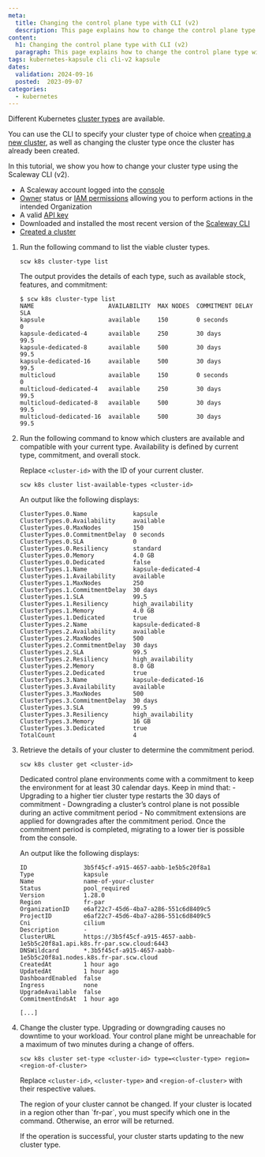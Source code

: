 ```yaml
---
meta:
  title: Changing the control plane type with CLI (v2)
  description: This page explains how to change the control plane type with CLI (v2)
content:
  h1: Changing the control plane type with CLI (v2)
  paragraph: This page explains how to change the control plane type with CLI (v2)
tags: kubernetes-kapsule cli cli-v2 kapsule
dates:
  validation: 2024-09-16
  posted:  2023-09-07
categories:
  - kubernetes
---
```


Different Kubernetes [cluster types](/kubernetes/faq/#can-i-choose-the-type-of-control-plane-for-my-cluster) are available.

You can use the CLI to specify your cluster type of choice when [creating a new cluster](https://github.com/scaleway/scaleway-cli/blob/master/docs/commands/k8s.md#create-a-new-cluster), as well as changing the cluster type once the cluster has already been created.

In this tutorial, we show you how to change your cluster type using the Scaleway CLI (v2).

<Macro id="requirements" />

- A Scaleway account logged into the [console](https://console.scaleway.com)
- [Owner](/iam/concepts/#owner) status or [IAM permissions](/iam/concepts/#permission) allowing you to perform actions in the intended Organization
- A valid [API key](/iam/how-to/create-api-keys/)
- Downloaded and installed the most recent version of the [Scaleway CLI](https://github.com/scaleway/scaleway-cli#scaleway-cli-v2)
- [Created a cluster](/kubernetes/how-to/create-cluster/)

1. Run the following command to list the viable cluster types.
    ```
    scw k8s cluster-type list
    ```

    The output provides the details of each type, such as available stock, features, and commitment:

    ```
    $ scw k8s cluster-type list
    NAME                     AVAILABILITY  MAX NODES  COMMITMENT DELAY  SLA
    kapsule                  available     150        0 seconds         0
    kapsule-dedicated-4      available     250        30 days           99.5
    kapsule-dedicated-8      available     500        30 days           99.5
    kapsule-dedicated-16     available     500        30 days           99.5
    multicloud               available     150        0 seconds         0
    multicloud-dedicated-4   available     250        30 days           99.5
    multicloud-dedicated-8   available     500        30 days           99.5
    multicloud-dedicated-16  available     500        30 days           99.5
    ```
2. Run the following command to know which clusters are available and compatible with your current type. Availability is defined by current type, commitment, and overall stock.

    Replace `<cluster-id>` with the ID of your current cluster.

    ```
    scw k8s cluster list-available-types <cluster-id>
    ```

    An output like the following displays:

    ```
    ClusterTypes.0.Name             kapsule
    ClusterTypes.0.Availability     available
    ClusterTypes.0.MaxNodes         150
    ClusterTypes.0.CommitmentDelay  0 seconds
    ClusterTypes.0.SLA              0
    ClusterTypes.0.Resiliency       standard
    ClusterTypes.0.Memory           4.0 GB
    ClusterTypes.0.Dedicated        false
    ClusterTypes.1.Name             kapsule-dedicated-4
    ClusterTypes.1.Availability     available
    ClusterTypes.1.MaxNodes         250
    ClusterTypes.1.CommitmentDelay  30 days
    ClusterTypes.1.SLA              99.5
    ClusterTypes.1.Resiliency       high_availability
    ClusterTypes.1.Memory           4.0 GB
    ClusterTypes.1.Dedicated        true
    ClusterTypes.2.Name             kapsule-dedicated-8
    ClusterTypes.2.Availability     available
    ClusterTypes.2.MaxNodes         500
    ClusterTypes.2.CommitmentDelay  30 days
    ClusterTypes.2.SLA              99.5
    ClusterTypes.2.Resiliency       high_availability
    ClusterTypes.2.Memory           8.0 GB
    ClusterTypes.2.Dedicated        true
    ClusterTypes.3.Name             kapsule-dedicated-16
    ClusterTypes.3.Availability     available
    ClusterTypes.3.MaxNodes         500
    ClusterTypes.3.CommitmentDelay  30 days
    ClusterTypes.3.SLA              99.5
    ClusterTypes.3.Resiliency       high_availability
    ClusterTypes.3.Memory           16 GB
    ClusterTypes.3.Dedicated        true
    TotalCount                      4
    ```
3. Retrieve the details of your cluster to determine the commitment period.
    ```
    scw k8s cluster get <cluster-id>
    ```

    <Message type="important">
    Dedicated control plane environments come with a commitment to keep the environment for at least 30 calendar days. Keep in mind that:
      - Upgrading to a higher tier cluster type restarts the 30 days of commitment
      - Downgrading a cluster’s control plane is not possible during an active commitment period
      - No commitment extensions are applied for downgrades after the commitment period. Once the commitment period is completed, migrating to a lower tier is possible from the console.
    </Message>

    An output like the following displays:

    ```
    ID                3b5f45cf-a915-4657-aabb-1e5b5c20f8a1
    Type              kapsule
    Name              name-of-your-cluster
    Status            pool_required
    Version           1.28.0
    Region            fr-par
    OrganizationID    e6af22c7-45d6-4ba7-a286-551c6d8409c5
    ProjectID         e6af22c7-45d6-4ba7-a286-551c6d8409c5
    Cni               cilium
    Description       -
    ClusterURL        https://3b5f45cf-a915-4657-aabb-1e5b5c20f8a1.api.k8s.fr-par.scw.cloud:6443
    DNSWildcard       *.3b5f45cf-a915-4657-aabb-1e5b5c20f8a1.nodes.k8s.fr-par.scw.cloud
    CreatedAt         1 hour ago
    UpdatedAt         1 hour ago
    DashboardEnabled  false
    Ingress           none
    UpgradeAvailable  false
    CommitmentEndsAt  1 hour ago

    [...]
    ```
4. Change the cluster type.
    <Message type="important">
      Upgrading or downgrading causes no downtime to your workload. Your control plane might be unreachable for a maximum of two minutes during a change of offers.
    </Message>

    ```
    scw k8s cluster set-type <cluster-id> type=<cluster-type> region=<region-of-cluster>
    ```

    Replace `<cluster-id>`, `<cluster-type>` and `<region-of-cluster>` with their respective values.

    <Message type="important">
    The region of your cluster cannot be changed. If your cluster is located in a region other than `fr-par`, you must specify which one in the command. Otherwise, an error will be returned.
    </Message>

    If the operation is successful, your cluster starts updating to the new cluster type.


